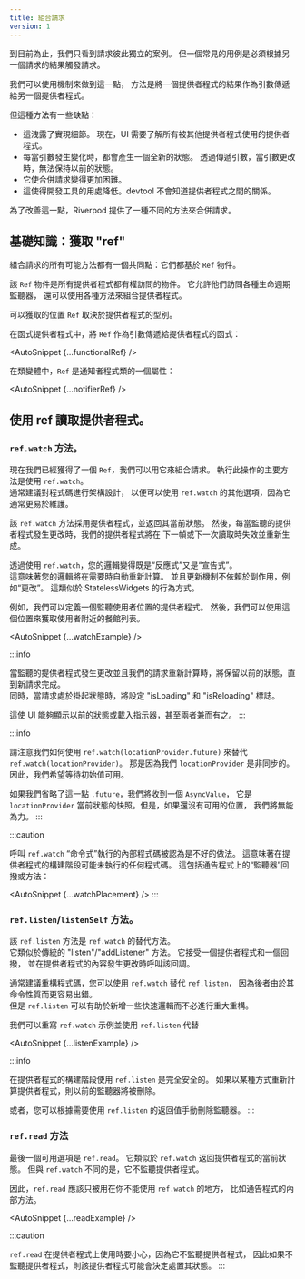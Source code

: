 ---
title: 組合請求
version: 1
---


<!---
Up until now, we've only seen cases were requests are independent from each
other. But a common use-case is to have to trigger a request based on the
result of another request.
-->
到目前為止，我們只看到請求彼此獨立的案例。
但一個常見的用例是必須根據另一個請求的結果觸發請求。

<!---
We _could_ be using the <Link documentID="essentials/passing_args" /> mechanism to
do that, by passing the result of a provider as parameter to another a provider.
-->
我們可以使用<Link documentID="essentials/passing_args" />機制來做到這一點，
方法是將一個提供者程式的結果作為引數傳遞給另一個提供者程式。

<!---
But this approach has a few downsides:
-->
但這種方法有一些缺點：

<!---
- This leaks implementation details.
  Now, your UI needs to know about all the providers that are used
  your other provider.
- Whenever the parameter change, a brand new state will be made.
  By passing parameters, there are no way to keep the previous state
  when the parameter changes.
- It makes combining requests harder.
- This makes tooling less useful. A devtool wouldn't
  know about the relationship between providers.
-->
- 這洩露了實現細節。
  現在，UI 需要了解所有被其他提供者程式使用的提供者程式。
- 每當引數發生變化時，都會產生一個全新的狀態。
  透過傳遞引數，當引數更改時，無法保持以前的狀態。
- 它使合併請求變得更加困難。
- 這使得開發工具的用處降低。devtool 不會知道提供者程式之間的關係。

<!---
To improve this, Riverpod offers a different approach to combining requests.
-->
為了改善這一點，Riverpod 提供了一種不同的方法來合併請求。

<!---
## The basics: Obtaining a "ref"
-->
## 基礎知識：獲取 "ref"

<!---
All possible ways of combining requests have one thing in common:
They are all based on the `Ref` object.
-->
組合請求的所有可能方法都有一個共同點：它們都基於 `Ref` 物件。

<!---
The `Ref` object is an object which all providers have access to.
It grants them access to various life-cycle listeners, but also
various methods to combine providers.
-->
該 `Ref` 物件是所有提供者程式都有權訪問的物件。
它允許他們訪問各種生命週期監聽器，
還可以使用各種方法來組合提供者程式。

<!---
The place where `Ref` can be obtained depends on the type of provider.
-->
可以獲取的位置 `Ref` 取決於提供者程式的型別。

<!---
In functional providers, the `Ref` is passed as parameter to the
provider's function:
-->
在函式提供者程式中，將 `Ref` 作為引數傳遞給提供者程式的函式：

<AutoSnippet {...functionalRef} />

<!---
In class variants, the `Ref` is a property of the Notifier class:
-->
在類變體中，`Ref` 是通知者程式類的一個屬性：

<AutoSnippet {...notifierRef} />

<!---
## Using ref to read a provider.
-->
## 使用 ref 讀取提供者程式。

<!---
### The `ref.watch` method.
-->
### `ref.watch` 方法。

<!---
Now that we've obtained a `Ref`, we can use it to combine requests.
The main way to do so is by using `ref.watch`.  
It is generally recommended to architecture your code such that you
can use `ref.watch` over other options, as it is generally easier to maintain.
-->
現在我們已經獲得了一個 `Ref`，我們可以用它來組合請求。
執行此操作的主要方法是使用 `ref.watch`。  
通常建議對程式碼進行架構設計，
以便可以使用 `ref.watch` 的其他選項，因為它通常更易於維護。

<!---
The `ref.watch` method takes a provider, and returns its current state.
Then, whenever the listened provider changes, our provider will be
invalidated and rebuilt next frame or on next read.
-->
該 `ref.watch` 方法採用提供者程式，並返回其當前狀態。
然後，每當監聽的提供者程式發生更改時，我們的提供者程式將在
下一幀或下一次讀取時失效並重新生成。

<!---
By using `ref.watch`, your logic becomes both "reactive" and "declarative".  
Meaning that your logic will automatically recompute when needed.
And that the update mechanism doesn't rely on side-effects, such as an "on change".
This is similar to how StatelessWidgets behave.
-->
透過使用 `ref.watch`，您的邏輯變得既是“反應式”又是“宣告式”。  
這意味著您的邏輯將在需要時自動重新計算。
並且更新機制不依賴於副作用，例如“更改”。
這類似於 StatelessWidgets 的行為方式。

<!---
As an example, we could define a provider that listens to the user's location.
Then, we could use this location to fetch the list of restaurants near the user.
-->
例如，我們可以定義一個監聽使用者位置的提供者程式。
然後，我們可以使用這個位置來獲取使用者附近的餐館列表。

<AutoSnippet {...watchExample} />

:::info
<!---
When the listened provider changes and our request recomputes, the previous
state is kept until the new request completes.  
At the same time, while the request is pending, the "isLoading" and "isReloading"
flags will be set.
-->
當監聽的提供者程式發生更改並且我們的請求重新計算時，將保留以前的狀態，直到新請求完成。  
同時，當請求處於掛起狀態時，將設定 "isLoading" 和 "isReloading" 標誌。

<!---
This enables UI to either show the previous state, or a loading indicator,
or even both.
-->
這使 UI 能夠顯示以前的狀態或載入指示器，甚至兩者兼而有之。
:::

:::info
<!---
Notice how we used `ref.watch(locationProvider.future)` instead of `ref.watch(locationProvider)`.
That is because our `locationProvider` is asynchronous. As such, we want to
await for an initial value to be available.
-->
請注意我們如何使用 `ref.watch(locationProvider.future)` 來替代 `ref.watch(locationProvider)`。
那是因為我們 `locationProvider` 是非同步的。因此，我們希望等待初始值可用。

<!---
If we omit that `.future`, we would receive an `AsyncValue`, which is a snapshot
of the current state of the `locationProvider`. But if no location is available yet,
we wouldn't be able to do anything.
-->
如果我們省略了這一點 `.future`，我們將收到一個 `AsyncValue`，
它是 `locationProvider` 當前狀態的快照。但是，如果還沒有可用的位置，
我們將無能為力。
:::

:::caution
<!---
It is considered bad practice to call `ref.watch` inside code that is executed
"imperatively". Meaning any code that is possibly not executed during the build
phase of the provider. This includes "listener" callbacks or methods on Notifiers:
-->
呼叫 `ref.watch` “命令式”執行的內部程式碼被認為是不好的做法。
這意味著在提供者程式的構建階段可能未執行的任何程式碼。
這包括通告程式上的“監聽器”回撥或方法：

<AutoSnippet {...watchPlacement} />
:::

<!---
## The `ref.listen`/`listenSelf` methods.
-->
### `ref.listen`/`listenSelf` 方法。

<!---
The `ref.listen` method is an alternative to `ref.watch`.  
It is similar to your traditional "listen"/"addListener" method. It takes a provider
and a callback, and will invoke said callback whenever the content of the provider
changes.
-->
該 `ref.listen` 方法是 `ref.watch` 的替代方法。  
它類似於傳統的 "listen"/"addListener" 方法。
它接受一個提供者程式和一個回撥，
並在提供者程式的內容發生更改時呼叫該回調。

<!---
Refactoring your code such that you can use `ref.watch` instead of `ref.listen`
is generally recommended, as the latter is more error-prone due to its imperative nature.  
But `ref.listen` can be helpful to add some quick logic without having to do
significant refactor.
-->
通常建議重構程式碼，您可以使用 `ref.watch` 替代 `ref.listen`，
因為後者由於其命令性質而更容易出錯。  
但是 `ref.listen` 可以有助於新增一些快速邏輯而不必進行重大重構。

<!---
We could rewrite the `ref.watch` example to use `ref.listen` instead
-->
我們可以重寫 `ref.watch` 示例並使用 `ref.listen` 代替

<AutoSnippet {...listenExample} />

:::info
<!---
It is entirely safe to use `ref.listen` during the build phase of a provider.
If the provider somehow is recomputed, previous listeners will be removed.
-->
在提供者程式的構建階段使用 `ref.listen` 是完全安全的。
如果以某種方式重新計算提供者程式，則以前的監聽器將被刪除。

<!---
Alternatively, you can use the return value of `ref.listen` to remove the listener
manually when you wish.
-->
或者，您可以根據需要使用 `ref.listen` 的返回值手動刪除監聽器。
:::

<!---
## The `ref.read` method.
-->
### `ref.read` 方法

<!---
The last option available is `ref.read`.
It is similar to `ref.watch` in that it returns the current state of a provider.
But unlike `ref.watch`, it doesn't listen to the provider.
-->
最後一個可用選項是 `ref.read`。
它類似於 `ref.watch` 返回提供者程式的當前狀態。
但與 `ref.watch` 不同的是，它不監聽提供者程式。

<!---
As such, `ref.read` should be only be used in placed where you can't use
`ref.watch`, such as inside methods of Notifiers.
-->
因此，`ref.read` 應該只被用在你不能使用 `ref.watch` 的地方，
比如通告程式的內部方法。

<AutoSnippet {...readExample} />

:::caution
<!---
Be careful when using `ref.read` on a provider as, since it doesn't listen to the
provider, said provider may decide to destroy its state if it isn't listened.
-->
`ref.read` 在提供者程式上使用時要小心，因為它不監聽提供者程式，
因此如果不監聽提供者程式，則該提供者程式可能會決定處置其狀態。
:::
